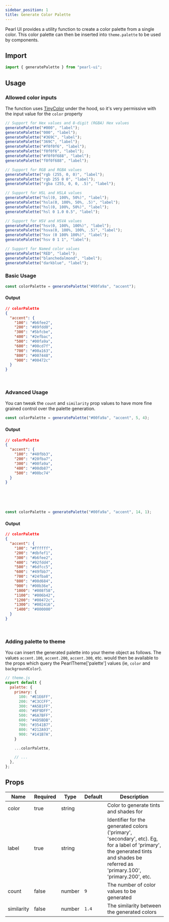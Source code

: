 ```yaml
---
sidebar_position: 1
title: Generate Color Palette
---
```


Pearl UI provides a utility function to create a color palette from a single color. This color palette can then be inserted into `theme.palette` to be used by components.

## Import

```js
import { generatePalette } from "pearl-ui";
```

## Usage

### Allowed color inputs

The function uses [TinyColor](https://github.com/bgrins/TinyColor) under the hood, so it's very permissive with the input value for the `color` property

```js
// Support for Hex values and 8-digit (RGBA) Hex values
generatePalette("#000", "label");
generatePalette("000", "label");
generatePalette("#369C", "label");
generatePalette("369C", "label");
generatePalette("#f0f0f6", "label");
generatePalette("f0f0f6", "label");
generatePalette("#f0f0f688", "label");
generatePalette("f0f0f688", "label");

// Support for RGB and RGBA values
generatePalette("rgb (255, 0, 0)", "label");
generatePalette("rgb 255 0 0", "label");
generatePalette("rgba (255, 0, 0, .5)", "label");

// Support for HSL and HSLA values
generatePalette("hsl(0, 100%, 50%)", "label");
generatePalette("hsla(0, 100%, 50%, .5)", "label");
generatePalette("hsl(0, 100%, 50%)", "label");
generatePalette("hsl 0 1.0 0.5", "label");

// Support for HSV and HSVA values
generatePalette("hsv(0, 100%, 100%)", "label");
generatePalette("hsva(0, 100%, 100%, .5)", "label");
generatePalette("hsv (0 100% 100%)", "label");
generatePalette("hsv 0 1 1", "label");

// Support for Named color values
generatePalette("RED", "label");
generatePalette("blanchedalmond", "label");
generatePalette("darkblue", "label");
```


### Basic Usage

```js
const colorPalette = generatePalette("#00fa9a", "accent");
```

#### Output

```json
// colorPalette
{
  "accent": {
    "100": "#b6fee2",
    "200": "#89fdd0",
    "300": "#5bfcbe",
    "400": "#2efbac",
    "500": "#00fa9a",
    "600": "#00cd7f",
    "700": "#00a163",
    "800": "#007448",
    "900": "#00472c"
  }
}
```

<br />

<div style={{ display: "flex", flexDirection: "row", flexWrap: "wrap" }}>
  <PaletteColor colorName="Accent 100" colorValue="#b6fee2" />
  <PaletteColor colorName="Accent 200" colorValue="#89fdd0" />
  <PaletteColor colorName="Accent 300" colorValue="#5bfcbe" />
  <PaletteColor colorName="Accent 400" colorValue="#2efbac" />
  <PaletteColor colorName="Accent 500" colorValue="#00fa9a" />
  <PaletteColor colorName="Accent 600" colorValue="#00cd7f" />
  <PaletteColor colorName="Accent 700" colorValue="#00a163" />
  <PaletteColor colorName="Accent 800" colorValue="#007448" />
  <PaletteColor colorName="Accent 900" colorValue="#00472c" />
</div>

### Advanced Usage

You can tweak the `count` and `similarity` prop values to have more fine grained control over the palette generation.

```js
const colorPalette = generatePalette("#00fa9a", "accent", 5, 4);
```

#### Output

```json
// colorPalette
{
  "accent": {
    "100": "#40fbb3",
    "200": "#20fba7",
    "300": "#00fa9a",
    "400": "#00db87",
    "500": "#00bc74"
  }
}
```

<br />

<div style={{ display: "flex", flexDirection: "row", flexWrap: "wrap" }}>
  <PaletteColor colorName="Accent 100" colorValue="#40fbb3" />
  <PaletteColor colorName="Accent 200" colorValue="#20fba7" />
  <PaletteColor colorName="Accent 300" colorValue="#00fa9a" />
  <PaletteColor colorName="Accent 400" colorValue="#00db87" />
  <PaletteColor colorName="Accent 500" colorValue="#00bc74" />
</div>

<br />
<br />

```js
const colorPalette = generatePalette("#00fa9a", "accent", 14, 1);
```

#### Output

```json
// colorPalette
{
  "accent": {
    "100": "#ffffff",
    "200": "#dbfef1",
    "300": "#b6fee2",
    "400": "#92fdd4",
    "500": "#6dfcc5",
    "600": "#49fbb7",
    "700": "#24fba8",
    "800": "#00d684",
    "900": "#00b36e",
    "1000": "#008f58",
    "1100": "#006b42",
    "1200": "#00472c",
    "1300": "#002416",
    "1400": "#000000"
  }
}
```

<br />

<div style={{ display: "flex", flexDirection: "row", flexWrap: "wrap" }}>
  <PaletteColor
    colorName="Accent 100"
    colorValue="#ffffff"
    border="1px solid #E4E9F2"
  />
  <PaletteColor colorName="Accent 200" colorValue="#dbfef1" />
  <PaletteColor colorName="Accent 300" colorValue="#b6fee2" />
  <PaletteColor colorName="Accent 400" colorValue="#92fdd4" />
  <PaletteColor colorName="Accent 500" colorValue="#6dfcc5" />
  <PaletteColor colorName="Accent 600" colorValue="#49fbb7" />
  <PaletteColor colorName="Accent 700" colorValue="#24fba8" />
  <PaletteColor colorName="Accent 800" colorValue="#00d684" />
  <PaletteColor colorName="Accent 900" colorValue="#00b36e" />
  <PaletteColor colorName="Accent 1000" colorValue="#008f58" />
  <PaletteColor colorName="Accent 1100" colorValue="#006b42" />
  <PaletteColor colorName="Accent 1200" colorValue="#00472c" />
  <PaletteColor colorName="Accent 1300" colorValue="#002416" />
  <PaletteColor colorName="Accent 1400" colorValue="#000000" />
</div>

### Adding palette to theme

You can insert the generated palette into your theme object as follows. The values `accent.100`, `accent.200`, `accent.300`, etc. would then be available to the props which query the <t>PearlTheme['palette']</t> values (ie, `color` and `backgroundColor`).

```js
// theme.js
export default {
  palette: {
    primary: {
      100: "#E1E6FF",
      200: "#C3CCFF",
      300: "#A5B1FF",
      400: "#8F9DFF",
      500: "#6A7BFF",
      600: "#4D5BDB",
      700: "#3541B7",
      800: "#212A93",
      900: "#141B7A",
    }

    ...colorPalette,

    // ...
  },
};
```

## Props

| Name       | Required | Type          | Default | Description                                                                                                                                                                       |
| ---------- | -------- | ------------- | ------- | --------------------------------------------------------------------------------------------------------------------------------------------------------------------------------- |
| color      | true     | <t>string</t> |         | Color to generate tints and shades for                                                                                                                                            |
| label      | true     | <t>string</t> |         | Identifier for the generated colors ('primary', 'secondary', etc). Eg, for a label of 'primary', the generated tints and shades be referred as 'primary.100', 'primary.200', etc. |
| count      | false    | <t>number</t> | `9`     | The number of color values to be generated                                                                                                                                        |
| similarity | false    | <t>number</t> | `1.4`   | The similarity between the generated colors                                                                                                                                       |
